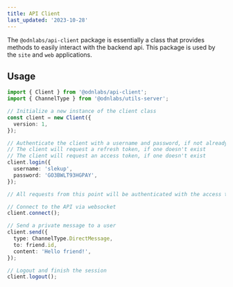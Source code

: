 ```yaml
---
title: API Client
last_updated: '2023-10-28'
---
```


The `@odnlabs/api-client` package is essentially a class that provides methods to easily interact with the backend api. This package is used by the `site` and `web` applications.

## Usage

```ts
import { Client } from '@odnlabs/api-client';
import { ChannelType } from '@odnlabs/utils-server';

// Initialize a new instance of the client class
const client = new Client({
  version: 1,
});

// Authenticate the client with a username and password, if not already authenticated
// The client will request a refresh token, if one doesn't exist
// The client will request an access token, if one doesn't exist
client.login({
  username: 'slekup',
  password: 'GO3BWLT93HGPAY',
});

// All requests from this point will be authenticated with the access token

// Connect to the API via websocket
client.connect();

// Send a private message to a user
client.send({
  type: ChannelType.DirectMessage,
  to: friend.id,
  content: 'Hello friend!',
});

// Logout and finish the session
client.logout();
```
